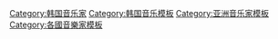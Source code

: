 {{template category}}
[[Category:韩国音乐家|Category:韩国音乐家]]
[[Category:韩国音乐模板|Category:韩国音乐模板]]
[[Category:亚洲音乐家模板|Category:亚洲音乐家模板]]
[[Category:各國音樂家模板|Category:各國音樂家模板]]